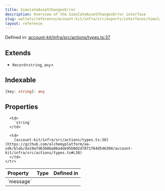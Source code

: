 ```yaml
---
title: SimulateAssetChangesError
description: Overview of the SimulateAssetChangesError interface
slug: wallets/reference/account-kit/infra/src/exports/interfaces/SimulateAssetChangesError
layout: reference
---
```


Defined in: [account-kit/infra/src/actions/types.ts:37](https://github.com/alchemyplatform/aa-sdk/blob/da19afd63b0ba06a4de95b0d2d7871f64d546304/account-kit/infra/src/actions/types.ts#L37)

## Extends

- `Record`\<`string`, `any`>

## Indexable

```ts
[key: string]: any
```

## Properties

<table>
  <thead>
    <tr>
      <th align="left">Property</th>
      <th align="left">Type</th>
      <th align="left">Defined in</th>
    </tr>
  </thead>

  <tbody>
    <tr>
      <td>
        <a id="message" /> `message`
      </td>

      <td>
        `string`
      </td>

      <td>
        [account-kit/infra/src/actions/types.ts:38](https://github.com/alchemyplatform/aa-sdk/blob/da19afd63b0ba06a4de95b0d2d7871f64d546304/account-kit/infra/src/actions/types.ts#L38)
      </td>
    </tr>

  </tbody>
</table>
